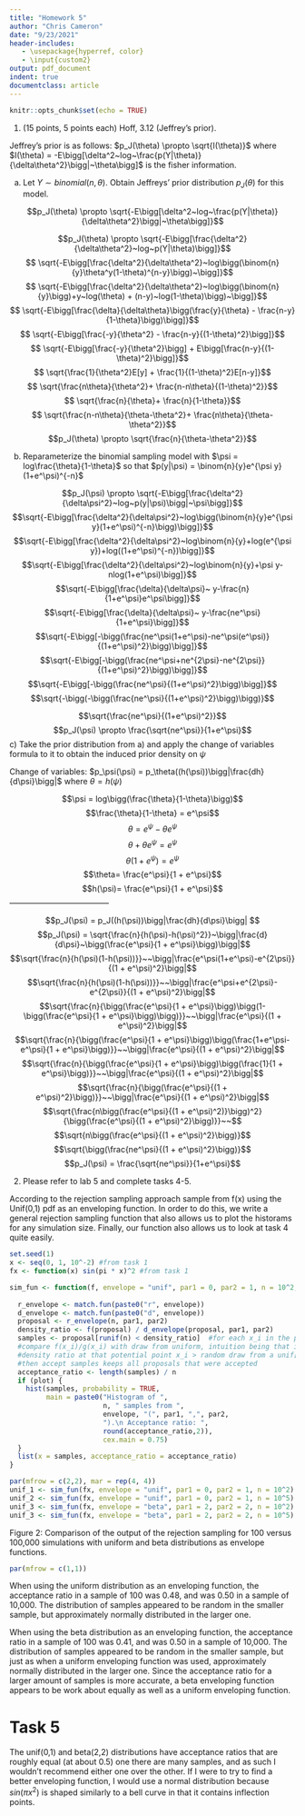 ```yaml
---
title: "Homework 5"
author: "Chris Cameron"
date: "9/23/2021"
header-includes:
   - \usepackage{hyperref, color}
   - \input{custom2}
output: pdf_document
indent: true
documentclass: article
---
```


```r
knitr::opts_chunk$set(echo = TRUE)
```

1. (15 points, 5 points each) Hoff, 3.12 (Jeffrey's prior). 

Jeffrey's prior is as follows: $p_J(\theta) \propto \sqrt{I(\theta)}$ where $I(\theta) = -E\bigg[\delta^2~log~\frac{p(Y|\theta)}{\delta\theta^2}\bigg|~\theta\bigg]$ is the fisher information.

a) Let $Y \sim binomial(n,\theta)$. Obtain Jeffreys' prior distribution $p_J(\theta)$ for this model.

$$p_J(\theta) \propto \sqrt{-E\bigg[\delta^2~log~\frac{p(Y|\theta)}{\delta\theta^2}\bigg|~\theta\bigg]}$$

$$p_J(\theta) \propto \sqrt{-E\bigg[\frac{\delta^2}{\delta\theta^2}~log~p(Y|\theta)\bigg]}$$
$$ \sqrt{-E\bigg[\frac{\delta^2}{\delta\theta^2}~log\bigg(\binom{n}{y}\theta^y(1-\theta)^{n-y}\bigg)~\bigg]}$$
$$ \sqrt{-E\bigg[\frac{\delta^2}{\delta\theta^2}~log\bigg(\binom{n}{y}\bigg)+y~log(\theta) + (n-y)~log(1-\theta)\bigg)~\bigg]}$$
$$ \sqrt{-E\bigg[\frac{\delta}{\delta\theta}\bigg(\frac{y}{\theta} - \frac{n-y}{1-\theta}\bigg)\bigg]}$$
$$ \sqrt{-E\bigg[\frac{-y}{\theta^2} - \frac{n-y}{(1-\theta)^2}\bigg]}$$
$$ \sqrt{-E\bigg[\frac{-y}{\theta^2}\bigg] + E\bigg[\frac{n-y}{(1-\theta)^2}\bigg]}$$
$$ \sqrt{\frac{1}{\theta^2}E[y] + \frac{1}{(1-\theta)^2}E[n-y]}$$
$$ \sqrt{\frac{n\theta}{\theta^2}+ \frac{n-n\theta}{(1-\theta)^2}}$$
$$ \sqrt{\frac{n}{\theta}+ \frac{n}{1-\theta}}$$
$$ \sqrt{\frac{n-n\theta}{\theta-\theta^2}+ \frac{n\theta}{\theta-\theta^2}}$$
$$p_J(\theta) \propto \sqrt{\frac{n}{\theta-\theta^2}}$$

b) Reparameterize the binomial sampling model
with $\psi = log\frac{\theta}{1-\theta}$ so that $p(y|\psi) = \binom{n}{y}e^{\psi y}(1+e^\psi)^{-n}$

$$p_J(\psi) \propto \sqrt{-E\bigg[\frac{\delta^2}{\delta\psi^2}~log~p(y|\psi)\bigg|~\psi\bigg]}$$
$$\sqrt{-E\bigg[\frac{\delta^2}{\delta\psi^2}~log\bigg(\binom{n}{y}e^{\psi y}(1+e^\psi)^{-n}\bigg)\bigg]}$$
$$\sqrt{-E\bigg[\frac{\delta^2}{\delta\psi^2}~log\binom{n}{y}+log(e^{\psi y})+log((1+e^\psi)^{-n})\bigg]}$$
$$\sqrt{-E\bigg[\frac{\delta^2}{\delta\psi^2}~log\binom{n}{y}+\psi y-nlog(1+e^\psi)\bigg]}$$
$$\sqrt{-E\bigg[\frac{\delta}{\delta\psi}~ y-\frac{n}{1+e^\psi}e^\psi\bigg]}$$
$$\sqrt{-E\bigg[\frac{\delta}{\delta\psi}~ y-\frac{ne^\psi}{1+e^\psi}\bigg]}$$
$$\sqrt{-E\bigg[-\bigg(\frac{ne^\psi(1+e^\psi)-ne^\psi(e^\psi)}{(1+e^\psi)^2}\bigg)\bigg]}$$
$$\sqrt{-E\bigg[-\bigg(\frac{ne^\psi+ne^{2\psi}-ne^{2\psi}}{(1+e^\psi)^2}\bigg)\bigg]}$$
$$\sqrt{-E\bigg[-\bigg(\frac{ne^\psi}{(1+e^\psi)^2}\bigg)\bigg]}$$
$$\sqrt{-\bigg(-\bigg(\frac{ne^\psi}{(1+e^\psi)^2}\bigg)\bigg)}$$


$$\sqrt{\frac{ne^\psi}{(1+e^\psi)^2}}$$
$$p_J(\psi) \propto \frac{\sqrt{ne^\psi}}{1+e^\psi}$$
c) Take the prior distribution from a) and apply the change of variables formula to it to obtain the induced prior density on $\psi$

Change of variables: $p_\psi(\psi) = p_\theta((h(\psi))\bigg|\frac{dh}{d\psi}\bigg|$ where $\theta = h(\psi)$

$$\psi = log\bigg(\frac{\theta}{1-\theta}\bigg)$$
$$\frac{\theta}{1-\theta} = e^\psi$$
$$\theta = e^\psi-\theta e^\psi$$
$$\theta + \theta e^\psi= e^\psi$$
$$\theta(1 + e^\psi)= e^\psi$$
$$\theta= \frac{e^\psi}{1 + e^\psi}$$
$$h(\psi)= \frac{e^\psi}{1 + e^\psi}$$
--------------------------------------

$$p_J(\psi) = p_J((h(\psi))\bigg|\frac{dh}{d\psi}\bigg| $$
$$p_J(\psi) = \sqrt{\frac{n}{h(\psi)-h(\psi)^2}}~\bigg|\frac{d}{d\psi}~\bigg(\frac{e^\psi}{1 + e^\psi}\bigg)\bigg|$$
$$\sqrt{\frac{n}{h(\psi)(1-h(\psi))}}~~\bigg|\frac{e^\psi(1+e^\psi)-e^{2\psi}}{(1 + e^\psi)^2}\bigg|$$
$$\sqrt{\frac{n}{h(\psi)(1-h(\psi))}}~~\bigg|\frac{e^\psi+e^{2\psi}-e^{2\psi}}{(1 + e^\psi)^2}\bigg|$$
$$\sqrt{\frac{n}{\bigg(\frac{e^\psi}{1 + e^\psi}\bigg)\bigg(1-\bigg(\frac{e^\psi}{1 + e^\psi}\bigg)\bigg)}}~~\bigg|\frac{e^\psi}{(1 + e^\psi)^2}\bigg|$$
$$\sqrt{\frac{n}{\bigg(\frac{e^\psi}{1 + e^\psi}\bigg)\bigg(\frac{1+e^\psi-e^\psi}{1 + e^\psi}\bigg)}}~~\bigg|\frac{e^\psi}{(1 + e^\psi)^2}\bigg|$$
$$\sqrt{\frac{n}{\bigg(\frac{e^\psi}{1 + e^\psi}\bigg)\bigg(\frac{1}{1 + e^\psi}\bigg)}}~~\bigg|\frac{e^\psi}{(1 + e^\psi)^2}\bigg|$$
$$\sqrt{\frac{n}{\bigg(\frac{e^\psi}{(1 + e^\psi)^2}\bigg)}}~~\bigg|\frac{e^\psi}{(1 + e^\psi)^2}\bigg|$$
$$\sqrt{\frac{n\bigg(\frac{e^\psi}{(1 + e^\psi)^2)}\bigg)^2}{\bigg(\frac{e^\psi}{(1 + e^\psi)^2}\bigg)}}~~$$
$$\sqrt{n\bigg(\frac{e^\psi}{(1 + e^\psi)^2}\bigg)}$$
$$\sqrt{\bigg(\frac{ne^\psi}{(1 + e^\psi)^2}\bigg)}$$
$$p_J(\psi) = \frac{\sqrt{ne^\psi}}{1+e^\psi}$$

2. Please refer to lab 5 and complete tasks 4-5. 


According to the rejection sampling approach sample from f(x) using the Unif(0,1) pdf as an enveloping function. In order to do this, we write a general rejection sampling function that also allows us to plot the historams for any simulation size. Finally, our function also allows us to look at task 4 quite easily. 

```r
set.seed(1)
x <- seq(0, 1, 10^-2) #from task 1
fx <- function(x) sin(pi * x)^2 #from task 1

sim_fun <- function(f, envelope = "unif", par1 = 0, par2 = 1, n = 10^2, plot = TRUE){
  
  r_envelope <- match.fun(paste0("r", envelope))
  d_envelope <- match.fun(paste0("d", envelope))
  proposal <- r_envelope(n, par1, par2)
  density_ratio <- f(proposal) / d_envelope(proposal, par1, par2)
  samples <- proposal[runif(n) < density_ratio]  #for each x_i in the proposal,
  #compare f(x_i)/g(x_i) with draw from uniform, intuition being that if the
  #density ratio at that potential point x_i > random draw from a unif[0,1] dist,
  #then accept samples keeps all proposals that were accepted
  acceptance_ratio <- length(samples) / n
  if (plot) {
    hist(samples, probability = TRUE, 
         main = paste0("Histogram of ", 
                       n, " samples from ", 
                       envelope, "(", par1, ",", par2,
                       ").\n Acceptance ratio: ",
                       round(acceptance_ratio,2)), 
                       cex.main = 0.75)
  }
  list(x = samples, acceptance_ratio = acceptance_ratio)
}
```

```r
par(mfrow = c(2,2), mar = rep(4, 4))
unif_1 <- sim_fun(fx, envelope = "unif", par1 = 0, par2 = 1, n = 10^2) 
unif_2 <- sim_fun(fx, envelope = "unif", par1 = 0, par2 = 1, n = 10^5)
unif_3 <- sim_fun(fx, envelope = "beta", par1 = 2, par2 = 2, n = 10^2)
unif_3 <- sim_fun(fx, envelope = "beta", par1 = 2, par2 = 2, n = 10^5)
```

Figure 2: Comparison of the output of the rejection sampling for 100 versus 100,000 simulations with uniform and beta distributions as envelope functions.

```r
par(mfrow = c(1,1))
```

When using the uniform distribution as an enveloping function, the acceptance
ratio in a sample of 100 was 0.48, and was 0.50 in a sample of 10,000. The
distribution of samples appeared to be random in the smaller sample, but
approximately normally distributed in the larger one. 

When using the beta distribution as an enveloping function, the acceptance
ratio in a sample of 100 was 0.41, and was 0.50 in a sample of 10,000. The
distribution of samples appeared to be random in the smaller sample, but just
as when a uniform enveloping function was used, approximately normally
distributed in the larger one. Since the acceptance ratio for a larger amount
of samples is more accurate, a beta enveloping function appears to be work about
equally as well as a uniform enveloping function.

# Task 5

The unif(0,1) and beta(2,2) distributions have acceptance ratios that are
roughly equal (at about 0.5) one there are many samples, and as such I
wouldn't recommend either one over the other. If I were to try to find
a better enveloping function, I would use a normal distribution because 
$sin(\pi x^2)$ is shaped similarly to a bell curve in that it contains
inflection points.
